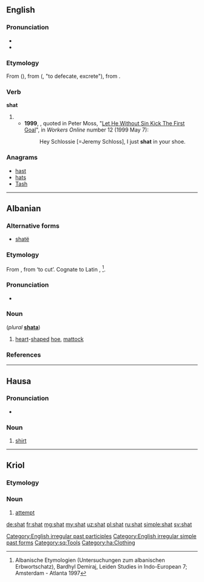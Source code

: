 ==English==

===Pronunciation===
* {{IPA|/ʃæt/}}
* {{rhymes|æt}}

===Etymology===
From {{etyl|ang|en}} {{term/t|ang|scāt}} ({{term/t|ang|scītan}}), from {{etyl|gem-pro|en}} {{term/t|gem-pro|*skait}} ({{term/t|gem-pro|*skītaną}}, "to defecate, excrete"), from {{etyl|ine-pro|en}} {{term/t|ine-pro|*sḱeyd-||to part with, separate, cut off}}.

===Verb===
'''shat'''

# {{en-past of|shit}}
#* '''1999''', {{w|Julian O'Neill}}, quoted in Peter Moss, "[http://workers.labor.net.au/12/b_sportspage_pete.html Let He Without Sin Kick The First Goal]", in ''Workers Online'' number 12 (1999 May 7):
#*: Hey Schlossie [=Jeremy Schloss], I just '''shat''' in your shoe.

===Anagrams===
* [[hast#English|hast]]
* [[hats#English|hats]]
* [[Tash#English|Tash]]

[[Category:English irregular past participles]]
[[Category:English irregular simple past forms]]

----

==Albanian==

===Alternative forms===
* [[shatë]]

===Etymology===
From {{etyl|sqj-pro|sq}} {{term/t|sqj-pro|*śakta̅}}, from {{etyl|ine-pro|sq}} {{term/t|ine-pro|*se̅̆k}} ‘to cut’. Cognate to Latin {{term|secula||sickle|lang=la}}, {{term|sacena||pick-axe of the pontifices|lang=la}}<ref> Albanische Etymologien (Untersuchungen zum albanischen Erbwortschatz), Bardhyl Demiraj, Leiden Studies in Indo-European 7; Amsterdam - Atlanta 1997</ref>.

===Pronunciation===
* {{IPA|/ʃat/|lang=sq}}

===Noun===
{{sq-noun|m|plural|shata}} (''plural'' '''[[shata]]''')

# [[heart]]-[[shaped]] [[hoe]], [[mattock]]

===References===
<references/>

[[Category:sq:Tools]]

----

==Hausa==

===Pronunciation===
* {{hyphenation|shât}}

===Noun===
{{head|ha|noun|g=f}}

# [[shirt]]

[[Category:ha:Clothing]]

----

==Kriol==

===Etymology===
{{etyl|en|rop}} {{term|lang=en|shot}}

===Noun===
{{head|rop|noun}}

# [[attempt]]

[[de:shat]]
[[fr:shat]]
[[mg:shat]]
[[my:shat]]
[[uz:shat]]
[[pl:shat]]
[[ru:shat]]
[[simple:shat]]
[[sv:shat]]